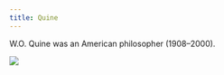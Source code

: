 ```yaml
---
title: Quine
---
```


W.O. Quine was an American philosopher (1908–2000).

![](/images/headshots/quine.jpeg)